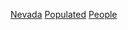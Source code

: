 {{container category}}
[[Category:依州份劃分的美國各聚居地人物|Nevada]]
[[Category:內華達州人|Populated]]
[[Category:內華達州聚居地|People]]